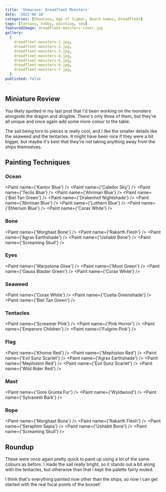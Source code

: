 ```yaml
---
title: 'Showcase: Dreadfleet Monsters'
date: '2021-06-18'
categories: [Showcase, Age of Sigmar, Board Games, Dreadfleet]
tags: [fantasy, hobby, painting, sea]
featuredImage: dreadfleet-monsters-cover.jpg
gallery:
  [
    dreadfleet-monsters-1.jpg,
    dreadfleet-monsters-2.jpg,
    dreadfleet-monsters-3.jpg,
    dreadfleet-monsters-4.jpg,
    dreadfleet-monsters-5.jpg,
    dreadfleet-monsters-6.jpg,
    dreadfleet-monsters-7.jpg,
  ]
published: false
---
```


## Miniature Review

You likely spotted in my last post that I'd been working on the monsters alongside the dragon and dirigible.
There's only three of them, but they're all unique and once again add some more colour to the table.

The sail being torn to pieces is really cool, and I like the smaller details like the seaweed and the tentacles.
It might have been nice if they were a bit bigger, but maybe it's best that they're not taking anything away from the
ships themselves.

## Painting Techniques

### Ocean
<Paint name={'Kantor Blue'} />
<Paint name={'Caledor Sky'} />
<Paint name={'Teclis Blue'} />
<Paint name={'Ahriman Blue'} />
<Paint name={'Biel Tan Green'} />
<Paint name={'Drakenhof Nightshade'} />
<Paint name={'Ahriman Blue'} />
<Paint name={'Lothern Blue'} />
<Paint name={'Etherium Blue'} />
<Paint name={'Corax White'} />

### Bone
<Paint name={'Morghast Bone'} />
<Paint name={'Rakarth Flesh'} />
<Paint name={'Agrax Earthshade'} />
<Paint name={'Ushabti Bone'} />
<Paint name={'Screaming Skull'} />

### Eyes
<Paint name={'Warpstone Glow'} />
<Paint name={'Moot Green'} />
<Paint name={'Gauss Blaster Green'} />
<Paint name={'Corax White'} />

### Seaweed
<Paint name={'Corax White'} />
<Paint name={'Coelia Greenshade'} />
<Paint name={'Biel Tan Green'} />

### Tentacles
<Paint name={'Screamer Pink'} />
<Paint name={'Pink Horror'} />
<Paint name={'Emperors Children'} />
<Paint name={'Fulgrim Pink'} />

### Flag
<Paint name={'Khorne Red'} />
<Paint name={'Mephiston Red'} />
<Paint name={'Evil Sunz Scarlet'} />
<Paint name={'Agrax Earthshade'} />
<Paint name={'Mephiston Red'} />
<Paint name={'Evil Sunz Scarlet'} />
<Paint name={'Wild Rider Red'} />

### Mast
<Paint name={'Gore Grunta Fur'} />
<Paint name={'Wyldwood'} />
<Paint name={'Sylvaneth Bark'} />

### Rope
<Paint name={'Morghast Bone'} />
<Paint name={'Rakarth Flesh'} />
<Paint name={'Seraphim Sepia'} />
<Paint name={'Ushabti Bone'} />
<Paint name={'Screaming Skull'} />

## Roundup

These were once again pretty quick to paint up using a lot of the same colours as before. I made the sail really bright,
so it stands out a bit along with the tentacles, but otherwise than that I kept the palette fairly muted.

I think that's everything painted now other than the ships, so now I can get started with the real focal points of the
boxset!
